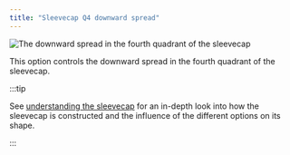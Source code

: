 ```yaml
---
title: "Sleevecap Q4 downward spread"
---
```


![The downward spread in the fourth quadrant of the sleevecap](./sleevecapq4spread2.svg)

This option controls the downward spread in the fourth quadrant of the sleevecap.

:::tip


See [understanding the sleevecap](/docs/designs/brian/options#understanding-the-sleevecap) for an in-depth
look into how the sleevecap is constructed and the influence of the different options on its shape.

:::




